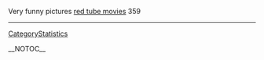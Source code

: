 Very funny pictures <a href=" http://www.brides.com/user/profile/community/Jadao ">red tube movies</a>  359
----
[[CategoryStatistics]]

__NOTOC__
